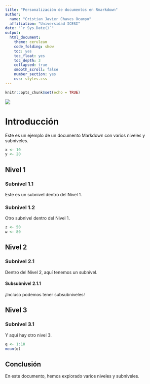 ```yaml
---
title: "Personalización de documentos en Rmarkdown"
author:
  name: "Cristian Javier Chaves Ocampo"
  affiliation: "Universidad ICESI"
date: "`r Sys.Date()`"
output:
  html_document:
    theme: cerulean
    code_folding: show
    toc: yes
    toc_float: yes
    toc_depth: 3
    collapsed: true
    smooth_scroll: false
    number_section: yes
    css: styles.css
---
```


```r
knitr::opts_chunk$set(echo = TRUE)
```

![](Cienfi.jpg)

# Introducción

Este es un ejemplo de un documento Markdown con varios niveles y subniveles.

```r
x <- 10
y <- 20
```


## Nivel 1

### Subnivel 1.1

Este es un subnivel dentro del Nivel 1.

### Subnivel 1.2

Otro subnivel dentro del Nivel 1.

```r
z <- 50
w <- 80
```


## Nivel 2

### Subnivel 2.1

Dentro del Nivel 2, aquí tenemos un subnivel.

#### Subsubnivel 2.1.1

¡Incluso podemos tener subsubniveles!

## Nivel 3

### Subnivel 3.1

Y aquí hay otro nivel 3.

```r
q <- 1:10
mean(q)
```


## Conclusión

En este documento, hemos explorado varios niveles y subniveles.
